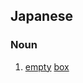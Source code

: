 ==Japanese==
{{ja-kanjitab|から|はこ|k2=ばこ|yomi=k|r=y}}

===Noun===
{{ja-noun|からばこ}}

# [[empty]] [[box]]